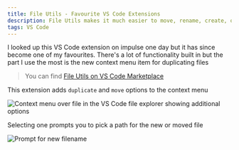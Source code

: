 ```yaml
---
title: File Utils - Favourite VS Code Extensions
description: File Utils makes it much easier to move, rename, create, or duplicate files
tags: VS Code
---
```


I looked up this VS Code extension on impulse one day but it has since become one of my favourites. There's a lot of functionality built in but the part I use the most is the new context menu item for duplicating files

> You can find [File Utils on VS Code Marketplace](https://marketplace.visualstudio.com/items?itemName=sleistner.vscode-fileutils 'File Utils on VS Code Marketplace')

This extension adds `duplicate` and `move` options to the context menu

![Context menu over file in the VS Code file explorer showing additional options](/images/vscode-file-utils_2021-06-06-22-38-38.png)

Selecting one prompts you to pick a path for the new or moved file

![Prompt for new filename](/images/vscode-file-utils_2021-06-06-22-39-20.png)

